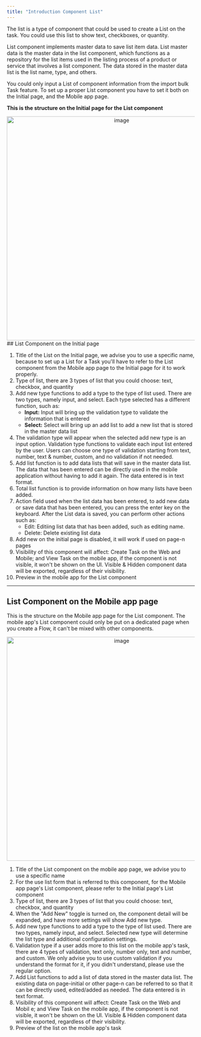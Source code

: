```yaml
---
title: "Introduction Component List"
---
```


The list is a type of component that could be used to create a List on the task. You could use this list to show text, checkboxes, or quantity.

List component implements master data to save list item data. List master data is the master data in the list component, which functions as a repository for the list items used in the listing process of a product or service that involves a list component. The data stored in the master data list is the list name, type, and others.

You could only input a List of component information from the import bulk Task feature. To set up a proper List component you have to set it both on the Initial page, and the Mobile app page.

**This is the structure on the Initial page for the List component** 
<div align="center">
  <img src="https://t3837933.p.clickup-attachments.com/t3837933/3d9a13ed-27a1-49f2-b798-50c1a9bfe50f/image.png" alt="image" width="600" />
</div> 
## List Component on the Initial page

1. Title of the List on the Initial page, we advise you to use a specific name, because to set up a List for a Task you'll have to refer to the List component from the Mobile app page to the Initial page for it to work properly.
2. Type of list, there are 3 types of list that you could choose: text, checkbox, and quantity
3. Add new type functions to add a type to the type of list used. There are two types, namely input, and select. Each type selected has a different function, such as:
   - **Input:** Input will bring up the validation type to validate the information that is entered
   - **Select:** Select will bring up an add list to add a new list that is stored in the master data list
4. The validation type will appear when the selected add new type is an input option. Validation type functions to validate each input list entered by the user. Users can choose one type of validation starting from text, number, text & number, custom, and no validation if not needed.
5. Add list function is to add data lists that will save in the master data list. The data that has been entered can be directly used in the mobile application without having to add it again. The data entered is in text format.
6. Total list function is to provide information on how many lists have been added.
7. Action field used when the list data has been entered, to add new data or save data that has been entered, you can press the enter key on the keyboard. After the List data is saved, you can perform other actions such as:
   - Edit: Editiing list data that has been added, such as editing name.
   - Delete: Delete existing list data
8. Add new on the initial page is disabled, it will work if used on page-n pages
9. Visibility of this component will affect: Create Task on the Web and Mobile; and View Task on the mobile app, if the component is not visible, it won't be shown on the UI. Visible & Hidden component data will be exported, regardless of their visibility.
10. Preview in the mobile app for the List component

---

## List Component on the Mobile app page

This is the structure on the Mobile app page for the List component. The mobile app's List component could only be put on a dedicated page when you create a Flow, it can't be mixed with other components.

<div align="center">
  <img src="https://t3837933.p.clickup-attachments.com/t3837933/5a00c1f0-a7c9-4fef-b2b8-a6d91168aa21/image.png" alt="image" width="600" />
</div>

1. Title of the List component on the mobile app page, we advise you to use a specific name
2. For the use list form that is referred to this component, for the Mobile app page's List component, please refer to the Initial page's List component
3. Type of list, there are 3 types of list that you could choose: text, checkbox, and quantity
4. When the "Add New" toggle is turned on, the component detail will be expanded, and have more settings will show Add new type.
5. Add new type functions to add a type to the type of list used. There are two types, namely input, and select. Selected new type will determine the list type and additional configuration settings.
6. Validation type if a user adds more to this list on the mobile app's task, there are 4 types of validation, text only, number only, text and number, and custom. We only advise you to use custom validation if you understand the format for it, if you didn't understand, please use the regular option.
7. Add List functions to add a list of data stored in the master data list. The existing data on page-initial or other page-n can be referred to so that it can be directly used, edited/added as needed. The data entered is in text format.
8. Visibility of this component will affect: Create Task on the Web and Mobil e; and View Task on the mobile app, if the component is not visible, it won't be shown on the UI. Visible & Hidden component data will be exported, regardless of their visibility.
9. Preview of the list on the mobile app's task
